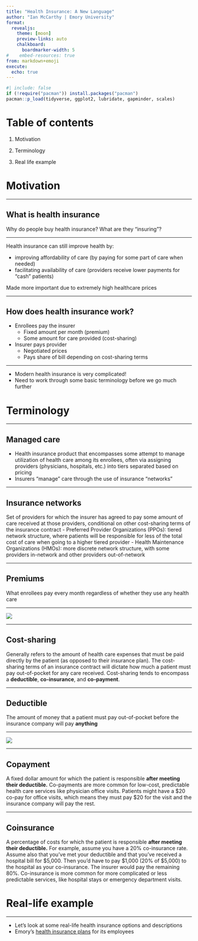 ```yaml
---
title: "Health Insurance: A New Language"
author: "Ian McCarthy | Emory University"
format: 
  revealjs:
    theme: [moon]
    preview-links: auto
    chalkboard:
      boardmarker-width: 5
#    embed-resources: true
from: markdown+emoji
execute: 
  echo: true
---
```


```r
#| include: false
if (!require("pacman")) install.packages("pacman")
pacman::p_load(tidyverse, ggplot2, lubridate, gapminder, scales)
```

# Table of contents

1. Motivation

2. Terminology

3. Real life example


# Motivation

---

## What is health insurance

Why do people buy health insurance? What are they "insuring"?

---

Health insurance can still improve health by:

- improving affordability of care (by paying for some part of care when needed)
- facilitating availability of care (providers receive lower payments for "cash" patients)

::: {.fragment}
Made more important due to extremely high healthcare prices
:::

---

## How does health insurance work?

- Enrollees pay the insurer
    - Fixed amount per month (premium)
    - Some amount for care provided (cost-sharing)
- Insurer pays provider
    - Negotiated prices
    - Pays share of bill depending on cost-sharing terms

---

- Modern health insurance is very complicated!
- Need to work through some basic terminology before we go much further


# Terminology

---

## Managed care

- Health insurance product that encompasses some attempt to manage utilization of health care among its enrollees, often via assigning providers (physicians, hospitals, etc.) into tiers separated based on pricing
- Insurers "manage" care through the use of insurance "networks"

---

## Insurance networks

Set of providers for which the insurer has agreed to pay some amount of care received at those providers, conditional on other cost-sharing terms of the insurance contract
  - Preferred Provider Organizations (PPOs): tiered network structure, where patients will be responsible for less of the total cost of care when going to a higher tiered provider
  - Health Maintenance Organizations (HMOs): more discrete network structure, with some providers in-network and other providers out-of-network

---

## Premiums

What enrollees pay every month regardless of whether they use any health care

---

![](../figures/kff-premiums.webp){fig-align="center"}

---

## Cost-sharing

Generally refers to the amount of health care expenses that must be paid directly by the patient (as opposed to their insurance plan). The cost-sharing terms of an insurance contract will dictate how much a patient must pay out-of-pocket for any care received. Cost-sharing tends to encompass a **deductible**, **co-insurance**, and **co-payment**. 


---

## Deductible

The amount of money that a patient must pay out-of-pocket before the insurance company will pay **anything**

---

![](../figures/kff-deductibles.png){fig-align="center"}

---

## Copayment
A fixed dollar amount for which the patient is responsible **after meeting their deductible.** Co-payments are more common for low-cost, predictable health care services like physician office visits. Patients might have a \$20 co-pay for office visits, which means they must pay \$20 for the visit and the insurance company will pay the rest.


---

## Coinsurance

A percentage of costs for which the patient is responsible **after meeting their deductible.** For example, assume you have a 20% co-insurance rate. Assume also that you've met your deductible and that you've received a hospital bill for \$5,000. Then you'd have to pay \$1,000 (20% of \$5,000) to the hospital as your co-insurance. The insurer would pay the remaining 80%. Co-insurance is more common for more complicated or less predictable services, like hospital stays or emergency department visits.



# Real-life example

---

- Let's look at some real-life health insurance options and descriptions
- Emory's [health insurance plans](https://hr.emory.edu/eu/benefits/faculty-staff/medical/index.html) for its employees

